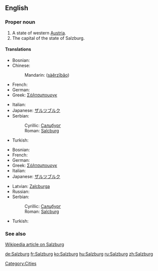 ==English==

===Proper noun===
{{wikipedia}}
{{en-proper noun}}

# A state of western [[Austria]].
# The capital of the state of Salzburg.

====Translations====
{{trans-top|state}}
* Bosnian: {{t-|bs|Salcburg|m}}
* Chinese:
*: Mandarin: {{zh-ts|薩爾茲堡|萨尔茲堡}} ([[sà]][[ěr]][[zī]][[bǎo]])
* French: {{t-|fr|Salzbourg}}
* German: {{t+|de|Salzburg}}
* Greek: [[Σάλτσμπουργκ]]
{{trans-mid}}
* Italian: {{t-|it|Salisburgo}}
* Japanese: [[ザルツブルク]]
* Serbian:
*: Cyrillic: [[Салцбург]] {{m}}
*: Roman: [[Salcburg]] {{m}}
* Turkish: {{t-|tr|Salzburg}}
{{trans-bottom}}

{{trans-top|capital}}
* Bosnian: {{t-|bs|Salcburg|m}}
* French: {{t-|fr|Salzbourg}}
* German: {{t+|de|Salzburg}}
* Greek: [[Σάλτσμπουργκ]]
* Italian: {{t-|it|Salisburgo|f}}
* Japanese: [[ザルツブルク]]
{{trans-mid}}
* Latvian: [[Zalcburga]] {{f}}
* Russian: {{t|ru|Залцбург|m|tr=zálcburg}}
* Serbian:
*: Cyrillic: [[Салцбург]] {{m}}
*: Roman: [[Salcburg]] {{m}}
* Turkish: {{t-|tr|Salzburg}}
{{trans-bottom}}

===See also===
[[w:Salzburg|Wikipedia article on Salzburg]]

[[Category:Cities]]

[[de:Salzburg]]
[[fr:Salzburg]]
[[ko:Salzburg]]
[[hu:Salzburg]]
[[ru:Salzburg]]
[[zh:Salzburg]]